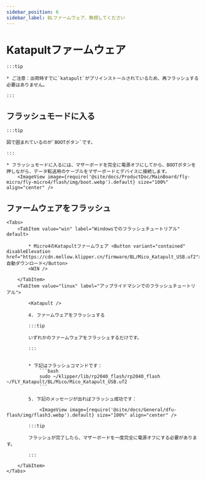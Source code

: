 ```yaml
---
sidebar_position: 6
sidebar_label: BLファームウェア、無視してください
---
```



# Katapultファームウェア

    :::tip

    * ご注意：出荷時すでに`katapult`がプリインストールされているため、再フラッシュする必要はありません。

    :::

## フラッシュモードに入る

    :::tip

    図で囲まれているのが`BOOTボタン`です。

    :::

    * フラッシュモードに入るには、マザーボードを完全に電源オフにしてから、BOOTボタンを押しながら、データ転送用のケーブルをマザーボードとデバイスに接続します。
        <ImageView image={require('@site/docs/ProductDoc/MainBoard/fly-micro/fly-micro4/flash/img/boot.webp').default} size="100%" align="center" />

## ファームウェアをフラッシュ

    <Tabs>
        <TabItem value="win" label="Windowsでのフラッシュチュートリアル" default>

            * Micro4のKatapultファームウェア <Button variant="contained" disableElevation href="https://cdn.mellow.klipper.cn/firmware/BL/Mico_Katapult_USB.uf2">自動ダウンロード</Button>
            <WIN />
            
        </TabItem>
        <TabItem value="linux" label="アップライドマシンでのフラッシュチュートリアル">
            
            <Katapult />

            4. ファームウェアをフラッシュする

            :::tip

            いずれかのファームウェアをフラッシュするだけです。

            :::


            * 下記はフラッシュコマンドです：
                ```bash
                sudo ~/klipper/lib/rp2040_flash/rp2040_flash ~/FLY_Katapult/BL/Mico/Mico_Katapult_USB.uf2
                ```

            5. 下記のメッセージが出ればフラッシュ成功です：

                <ImageView image={require('@site/docs/General/dfu-flash/img/flash3.webp').default} size="100%" align="center" />

            :::tip

            フラッシュが完了したら、マザーボードを一度完全に電源オフにする必要があります。

            :::

        </TabItem>
    </Tabs>